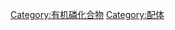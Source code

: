 {{catmore}}
{{Commonscat|Phosphines}}

[[Category:有机磷化合物|Category:有机磷化合物]]
[[Category:配体|Category:配体]]